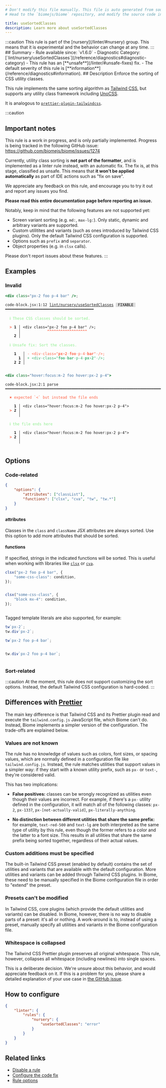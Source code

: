 ```yaml
---
# Don't modify this file manually. This file is auto generated from source, and you will lose your changes next time the website is built.
# Head to the `biomejs/biome` repository, and modify the source code in there.

title: useSortedClasses
description: Learn more about useSortedClasses
---
```


<Tabs>
<TabItem label="JavaScript (and super languages)" icon="seti:javascript">
:::caution
This rule is part of the [nursery](/linter/#nursery) group. This means that it is experimental and the behavior can change at any time.
:::
## Summary
- Rule available since: `v1.6.0`
- Diagnostic Category: [`lint/nursery/useSortedClasses`](/reference/diagnostics#diagnostic-category)
- This rule has an [**unsafe**](/linter/#unsafe-fixes) fix.
- The default severity of this rule is [**information**](/reference/diagnostics#information).
## Description
Enforce the sorting of CSS utility classes.

This rule implements the same sorting algorithm as [Tailwind CSS](https://tailwindcss.com/blog/automatic-class-sorting-with-prettier#how-classes-are-sorted), but supports any utility class framework including [UnoCSS](https://unocss.dev/).

It is analogous to [`prettier-plugin-tailwindcss`](https://github.com/tailwindlabs/prettier-plugin-tailwindcss).

:::caution

## Important notes

This rule is a work in progress, and is only partially implemented. Progress is being tracked in the following GitHub issue: https://github.com/biomejs/biome/issues/1274

Currently, utility class sorting is **not part of the formatter**, and is implemented as a linter rule instead, with an automatic fix. The fix is, at this stage, classified as unsafe. This means that **it won't be applied automatically** as part of IDE actions such as "fix on save".

We appreciate any feedback on this rule, and encourage you to try it out and report any issues you find.

**Please read this entire documentation page before reporting an issue.**

Notably, keep in mind that the following features are not supported yet:

- Screen variant sorting (e.g. `md:`, `max-lg:`). Only static, dynamic and arbitrary variants are supported.
- Custom utilitites and variants (such as ones introduced by Tailwind CSS plugins). Only the default Tailwind CSS configuration is supported.
- Options such as `prefix` and `separator`.
- Object properties (e.g. in `clsx` calls).

Please don't report issues about these features.
:::

## Examples

### Invalid

```jsx
<div class="px-2 foo p-4 bar" />;
```

<pre class="language-text"><code class="language-text">code-block.jsx:1:12 <a href="https://biomejs.dev/linter/rules/use-sorted-classes">lint/nursery/useSortedClasses</a> <span style="color: #000; background-color: #ddd;"> FIXABLE </span> ━━━━━━━━━━━━━━━━━━━━━━━━━━━━━━━━━━━━━━━━<br /><br />  <strong><span style="color: lightgreen;">ℹ</span></strong> <span style="color: lightgreen;">These CSS classes should be sorted.</span><br />  <br />  <strong><span style="color: Tomato;">&gt;</span></strong> <strong>1 │ </strong>&lt;div class=&quot;px-2 foo p-4 bar&quot; /&gt;;<br />   <strong>   │ </strong>           <strong><span style="color: Tomato;">^</span></strong><strong><span style="color: Tomato;">^</span></strong><strong><span style="color: Tomato;">^</span></strong><strong><span style="color: Tomato;">^</span></strong><strong><span style="color: Tomato;">^</span></strong><strong><span style="color: Tomato;">^</span></strong><strong><span style="color: Tomato;">^</span></strong><strong><span style="color: Tomato;">^</span></strong><strong><span style="color: Tomato;">^</span></strong><strong><span style="color: Tomato;">^</span></strong><strong><span style="color: Tomato;">^</span></strong><strong><span style="color: Tomato;">^</span></strong><strong><span style="color: Tomato;">^</span></strong><strong><span style="color: Tomato;">^</span></strong><strong><span style="color: Tomato;">^</span></strong><strong><span style="color: Tomato;">^</span></strong><strong><span style="color: Tomato;">^</span></strong><strong><span style="color: Tomato;">^</span></strong><br />    <strong>2 │ </strong><br />  <br />  <strong><span style="color: lightgreen;">ℹ</span></strong> <span style="color: lightgreen;">Unsafe fix</span><span style="color: lightgreen;">: </span><span style="color: lightgreen;">Sort the classes.</span><br />  <br />    <strong>1</strong>  <strong> │ </strong><span style="color: Tomato;">-</span> <span style="color: Tomato;">&lt;</span><span style="color: Tomato;">d</span><span style="color: Tomato;">i</span><span style="color: Tomato;">v</span><span style="color: Tomato;"><span style="opacity: 0.8;">·</span></span><span style="color: Tomato;">c</span><span style="color: Tomato;">l</span><span style="color: Tomato;">a</span><span style="color: Tomato;">s</span><span style="color: Tomato;">s</span><span style="color: Tomato;">=</span><span style="color: Tomato;">&quot;</span><span style="color: Tomato;"><strong>p</strong></span><span style="color: Tomato;"><strong>x</strong></span><span style="color: Tomato;"><strong>-</strong></span><span style="color: Tomato;"><strong>2</strong></span><span style="color: Tomato;"><span style="opacity: 0.8;">·</span></span><span style="color: Tomato;"><strong>f</strong></span><span style="color: Tomato;"><strong>o</strong></span><span style="color: Tomato;"><strong>o</strong></span><span style="color: Tomato;"><span style="opacity: 0.8;">·</span></span><span style="color: Tomato;">p</span><span style="color: Tomato;">-</span><span style="color: Tomato;">4</span><span style="color: Tomato;"><span style="opacity: 0.8;">·</span></span><span style="color: Tomato;"><strong>b</strong></span><span style="color: Tomato;"><strong>a</strong></span><span style="color: Tomato;"><strong>r</strong></span><span style="color: Tomato;">&quot;</span><span style="color: Tomato;"><span style="opacity: 0.8;">·</span></span><span style="color: Tomato;">/</span><span style="color: Tomato;">&gt;</span><span style="color: Tomato;">;</span><br />      <strong>1</strong><strong> │ </strong><span style="color: MediumSeaGreen;">+</span> <span style="color: MediumSeaGreen;">&lt;</span><span style="color: MediumSeaGreen;">d</span><span style="color: MediumSeaGreen;">i</span><span style="color: MediumSeaGreen;">v</span><span style="color: MediumSeaGreen;"><span style="opacity: 0.8;">·</span></span><span style="color: MediumSeaGreen;">c</span><span style="color: MediumSeaGreen;">l</span><span style="color: MediumSeaGreen;">a</span><span style="color: MediumSeaGreen;">s</span><span style="color: MediumSeaGreen;">s</span><span style="color: MediumSeaGreen;">=</span><span style="color: MediumSeaGreen;">&quot;</span><span style="color: MediumSeaGreen;"><strong>f</strong></span><span style="color: MediumSeaGreen;"><strong>o</strong></span><span style="color: MediumSeaGreen;"><strong>o</strong></span><span style="color: MediumSeaGreen;"><span style="opacity: 0.8;">·</span></span><span style="color: MediumSeaGreen;"><strong>b</strong></span><span style="color: MediumSeaGreen;"><strong>a</strong></span><span style="color: MediumSeaGreen;"><strong>r</strong></span><span style="color: MediumSeaGreen;"><span style="opacity: 0.8;">·</span></span><span style="color: MediumSeaGreen;">p</span><span style="color: MediumSeaGreen;">-</span><span style="color: MediumSeaGreen;">4</span><span style="color: MediumSeaGreen;"><span style="opacity: 0.8;">·</span></span><span style="color: MediumSeaGreen;"><strong>p</strong></span><span style="color: MediumSeaGreen;"><strong>x</strong></span><span style="color: MediumSeaGreen;"><strong>-</strong></span><span style="color: MediumSeaGreen;"><strong>2</strong></span><span style="color: MediumSeaGreen;">&quot;</span><span style="color: MediumSeaGreen;"><span style="opacity: 0.8;">·</span></span><span style="color: MediumSeaGreen;">/</span><span style="color: MediumSeaGreen;">&gt;</span><span style="color: MediumSeaGreen;">;</span><br />    <strong>2</strong> <strong>2</strong><strong> │ </strong>  <br />  <br /></code></pre>

```jsx
<div class="hover:focus:m-2 foo hover:px-2 p-4">
```

<pre class="language-text"><code class="language-text">code-block.jsx:2:1 parse ━━━━━━━━━━━━━━━━━━━━━━━━━━━━━━━━━━━━━━━━━━━━━━━━━━━━━━━━━━━━━━━━━━━━━━━━━━━<br /><br />  <strong><span style="color: Tomato;">✖</span></strong> <span style="color: Tomato;">expected `&lt;` but instead the file ends</span><br />  <br />    <strong>1 │ </strong>&lt;div class=&quot;hover:focus:m-2 foo hover:px-2 p-4&quot;&gt;<br />  <strong><span style="color: Tomato;">&gt;</span></strong> <strong>2 │ </strong><br />   <strong>   │ </strong><br />  <br />  <strong><span style="color: lightgreen;">ℹ</span></strong> <span style="color: lightgreen;">the file ends here</span><br />  <br />    <strong>1 │ </strong>&lt;div class=&quot;hover:focus:m-2 foo hover:px-2 p-4&quot;&gt;<br />  <strong><span style="color: Tomato;">&gt;</span></strong> <strong>2 │ </strong><br />   <strong>   │ </strong><br />  <br /></code></pre>

## Options

### Code-related

```json
{
    "options": {
        "attributes": ["classList"],
        "functions": ["clsx", "cva", "tw", "tw.*"]
    }
}
```

#### attributes

Classes in the `class` and `className` JSX attributes are always sorted. Use this option to add more attributes that should be sorted.

#### functions

If specified, strings in the indicated functions will be sorted. This is useful when working with libraries like [`clsx`](https://github.com/lukeed/clsx) or [`cva`](https://cva.style/).

```js
clsx("px-2 foo p-4 bar", {
    "some-css-class": condition,
});
```

<pre class="language-text"><code class="language-text"></code></pre>

```js
clsx("some-css-class", {
    "block mx-4": condition,
});
```

<pre class="language-text"><code class="language-text"></code></pre>

Tagged template literals are also supported, for example:

```js
tw`px-2`;
tw.div`px-2`;
```

```js
tw`px-2 foo p-4 bar`;
```

<pre class="language-text"><code class="language-text"></code></pre>

```js
tw.div`px-2 foo p-4 bar`;
```

<pre class="language-text"><code class="language-text"></code></pre>

### Sort-related

:::caution
At the moment, this rule does not support customizing the sort options. Instead, the default Tailwind CSS configuration is hard-coded.
:::

## Differences with [Prettier](https://github.com/tailwindlabs/prettier-plugin-tailwindcss)

The main key difference is that Tailwind CSS and its Prettier plugin read and execute the `tailwind.config.js` JavaScript file, which Biome can't do. Instead, Biome implements a simpler version of the configuration. The trade-offs are explained below.

### Values are not known

The rule has no knowledge of values such as colors, font sizes, or spacing values, which are normally defined in a configuration file like `tailwind.config.js`. Instead, the rule matches utilities that support values in a simpler way: if they start with a known utility prefix, such as `px-` or `text-`, they're considered valid.

This has two implications:

- **False positives:** classes can be wrongly recognized as utilities even though their values are incorrect.
For example, if there's a `px-` utility defined in the configuration, it will match all of the following classes:
`px-2`, `px-1337`, `px-[not-actually-valid]`, `px-literally-anything`.


- **No distinction between different utilities that share the same prefix:** for example,
`text-red-500` and `text-lg` are both interpreted as the same type of utility by this rule,
even though the former refers to a color and the latter to a font size. This results in all
utilities that share the same prefix being sorted together, regardless of their actual values.



### Custom additions must be specified

The built-in Tailwind CSS preset (enabled by default) contains the set of utilities and variants that are available with the default configuration. More utilities and variants can be added through Tailwind CSS plugins. In Biome, these need to be manually specified in the Biome configuration file in order to "extend" the preset.

### Presets can't be modified

In Tailwind CSS, core plugins (which provide the default utilities and variants) can be disabled. In Biome, however, there is no way to disable parts of a preset: it's all or nothing. A work-around is to, instead of using a preset, manually specify all utilities and variants in the Biome configuration file.

### Whitespace is collapsed

The Tailwind CSS Prettier plugin preserves all original whitespace. This rule, however, collapses all whitespace (including newlines) into single spaces.

This is a deliberate decision. We're unsure about this behavior, and would appreciate feedback on it. If this is a problem for you, please share a detailed explanation of your use case in [the GitHub issue](https://github.com/biomejs/biome/issues/1274).

## How to configure
```json title="biome.json"
{
	"linter": {
		"rules": {
			"nursery": {
				"useSortedClasses": "error"
			}
		}
	}
}

```
## Related links

- [Disable a rule](/linter/#disable-a-rule)
- [Configure the code fix](/linter#configure-the-code-fix)
- [Rule options](/linter/#rule-options)

</TabItem>
</Tabs>

